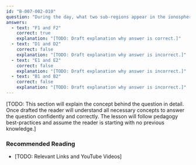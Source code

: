 ```yaml
---
id: "B-007-002-010"
question: "During the day, what two sub-regions appear in the ionosphere?"
answers:
  - text: "F1 and F2"
    correct: true
    explanation: "[TODO: Draft explanation why answer is correct.]"
  - text: "D1 and D2"
    correct: false
    explanation: "[TODO: Draft explanation why answer is incorrect.]"
  - text: "E1 and E2"
    correct: false
    explanation: "[TODO: Draft explanation why answer is incorrect.]"
  - text: "B1 and B2"
    correct: false
    explanation: "[TODO: Draft explanation why answer is incorrect.]"
---
```


[TODO: This section will explain the concept behind the question in detail. Once drafted the reader will understand all necessary concepts to answer the question confidently and correctly. The lesson will follow pedagogy best-practices and assume the reader is starting with no previous knowledge.]

### Recommended Reading

- [TODO: Relevant Links and YouTube Videos]
